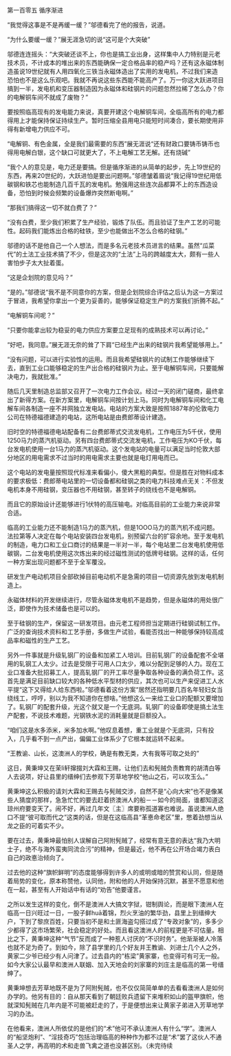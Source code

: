 

第一百零五 循序渐进

“我觉得这事是不是再缓一缓？”邬德看完了他的报告，说道。

“为什么要缓一缓？”展无涯急切的说“这可是个大突破”

邬德连连摇头：“大突破还谈不上，你也是搞工业出身，这样集中人力特别是元老技术员，不计成本的堆出来的东西能确保一定合格品率的稳产吗？还有这永磁体制造虽说19世纪就有人用四氧化三铁当永磁体造出了实用的发电机，不过我们来造恐怕也不是这么乐观吧。我就不再说这些东西能不能高产了。万一你这大跃进项目搞到一半，发电机和变压器制造因为永磁体和硅钢片的问题忽然拉稀了怎么办？你的电解铜车间不就成了废物？”

要按照临高现有的发电能力来说，真要开建这个电解铜车间，全临高所有的电力都得用上才能保持保证持续生产。暂时压缩全县用电只能短时间凑合，要长期使用非得有新增电力供应不可。

“电解铜、有色金属，全是我们最需要的东西”展无涯说“还有财政口要铸币铸币也得用电解白银，这个缺口可就更大了，不上电解工艺无解。还有烧碱”

“我个人的意见是，电力还是要搞。但是循序渐进的从简单的起步，先上19世纪的东西，再来20世纪的，大跃进怕是要出问题啊。”邬德皱着眉说“我记得19世纪用低碳钢和铁芯也能制造几百千瓦的发电机。勉强用这些连次品都算不上的东西造设备，恐怕到时候会频繁的设备爆炸突然断电啊。”

“那我们搞得这一切不就白费了？”

“没有白费，至少我们积累了生产经验，锻炼了队伍。而且验证了生产工艺的可能性。起码我们能炼出合格的硅铁，至少也能做出不怎么合格的硅钢。”

邬德的话不是他自己一个人想法，而是多名元老技术员进言的结果。虽然“瓜菜代”的土法工业技术搞了不少，但是这次的“土法”上马的跨越度太大，颇有一些人害怕步子太大扯着蛋。

“这是企划院的意见吗？”

“是的。”邬德说“我不是不同意你的方案，但是企划院综合评估之后认为这一方案过于冒进，我希望你拿出一个更为妥善的，能够保证稳定生产的方案我们折腾不起。”

“电解铜车间呢？”

“只要你能拿出较为稳妥的电力供应方案要立足现有的成熟技术可以再讨论。”

“好吧，我同意。”展无涯无奈的耸了下肩“已经生产出来的硅钢片我希望能够用上。”

“没有问题，可以进行实验性的运用。而且我希望硅钢片的试制工作能够继续下去，直到工业口能够稳定的生产出合格的硅钢片为止。至于电解铜车间，只要能解决电力，我就批准。”

随后几天里制造总监部又召开了一次电力工作会议。经过一天的闭门磋商，最终拿出了新得方案。在新方案里，电解铜车间按计划上马。同时为电解铜车间和化工电解车间各制造一座不并网独立发电站。电站的方案大致是按照1887年的伦敦电力公司在特德福德建造的电站，这所电站是由费郎蒂设计建造。

旧时空的特德福德电站配备有二台费郎蒂式交流发电机，工作电压为5千伏，使用1250马力的蒸汽机驱动。另有四台费郎蒂式交流发电机，工作电压为KO千伏，每台发电机使用一台1马力的蒸汽机驱动。这个发电站的电量可以满足当时伦敦大部分地区的用电需求不过当时的用电需求主要也就是电灯用电而已。

这个电站的发电量按照现代标准来看偏小，傻大黑粗的典型。但是胜在对物料成本的要求极低：费郎蒂电站里的一切设备都和硅钢之类的电力科技难点无关：不但发电机本身不用硅钢，变压器也不用硅钢，甚至转子的绕线也不是电解铜。

而且它的原始设计还能够进行1伏特的高压输电。对临高目前的工业能力来说非常合适。

临高的工业能力还不能制造1马力的蒸汽机，但是1OOO马力的蒸汽机不成问题。法拉第等人决定在每个电站安装四台发电机，别预留六台的扩容余地。至于发电机的制造，电力口和工业口商讨的结果是一半对一半，每个电站里二台发电机使用低碳钢，二台发电机使用这次炼出来的经过磁性测试的低牌号硅钢。这样的话，任何一种方案出现问题都不至于全军覆没。

研发生产电动机项目全部砍掉目前电动机不是急需的项目一切资源先放到发电机制造上。

永磁体材料的开发继续进行，尽管永磁体发电机不是趋势，但是永磁体的用处很广泛，即使作为技术储备也是可以的。

至于硅钢的生产，保留这一研发项目。由元老工程师担当定期进行硅钢试制工作。广泛的查询技术资料和工艺手册，多做生产试验，看能否找出一种能够保持较高成品率和磁性的生产工艺。

另外一件事就是升级轧钢厂的设备和加紧工人培训。目前轧钢厂的设备配套不全堪用的轧钢工人太少。过去是受限于可用人口太少，难以分配到足够的人力。现在工业口准备大批招募工人，提高轧钢厂的开工率尽量争取各种设备的满负荷工作。这首先是满足目前缺口较大的各种低水平型材的供应，其次也可以生产来促进工人水平提“这下又得给人给东西啦。”邬德看着这份方案“居然还指明要几百名年轻妇女当绕线工，哼哼，别以为我不知道你在想啥。”他想这么一来给工业口的配额又要增加了。轧钢厂的配套升级，光这个就又是一个无底洞。轧钢厂的设备即使是搞土法生产配套，不说技术难题，光钢铁水泥的消耗量就是巨额投入。

“咱们这是水多添米，米多加水啊。”他叹息着想，重工业就是个无底洞，只有投入，几乎看不到一点产出，偏偏工业体系少了它根本就运转不起来。

“王教谕、山长，这澳洲人的学校，确是有教无类，大有我等可取之处的”

这日，黄秉坤又在茉lì轩撺掇刘大霖和王赐，让他们去和髡贼负责教育的胡清白等人去说项，好让县里的缙绅们去参观下芳草地学校“他山之石，可以攻玉么。”

黄秉坤这么积极的请刘大霖和王赐去与髡贼交涉，自然不是“心向大宋”也不是像某些人猜度的那样，急急忙忙的要去赶着挤澳洲人的船－－如今的局面，谁都知道这琼州府要变天了。闹不好，再过几年文〖主〗席要称孤道寡也难说。虽说澳洲人绝口不提“彼可取而代之”这类的话，但是在这临高县“革悳命老区”里，憋着劲想当从龙之臣的可着实不少。

要在过去，黄秉坤最怕别人误解自己阿附髡贼了，经常有意无意的表达“我乃大明士子，绝不与海外蛮夷同流合污”的精神，但是最近，他不再在公开场合竭力表白自己的政悳治倾向了。

过去他的这种“旗帜鲜明”的态度能够得到许多人的或明或暗的赞赏和认同，但是随着局势的变化，原本称赞他，认同他，附和他的人开始保持沉默，甚至不愿意和他在一起，甚至有人开始话中有话的“劝告”他要谨言。

之所以发生这样的变化，倒不是澳洲人大搞文字狱，钳制舆论，而是眼下澳洲人在临高一日兴旺过一日，一股子鲜huā着锦，烈火烹油的繁华劲，县里上到缙绅大户，下到了黎庶百姓，只要当初不是和土匪海盗勾搭过成了“专政对象”的，多多少少都得了这市场繁荣，社会稳定的好处。而且看这澳洲人的前程更是不可估量。相比之下，黄秉坤这种“气节”反而成了一种惹人讨厌的“不识时务”。他渐渐被人冷落也就不足为奇了。到如今，除了县学里的几个好友并王教谕、刘进士几个人之外，黄家二少爷已经少有人问津了。过去县内的“栋梁”黄家寨，也变得可有可无一般。如今大家公认最早和澳洲人联姻、加入天地会的刘家寨的刘庄主是临高的第一号缙绅了。

黄秉坤想去芳草地既不是为了阿附髡贼，也不仅仅简简单单的去看看澳洲人是如何办学的。他另有目的：自从那天看到了朝廷败兵遗留下来堆积如山的盔甲旗帜，他就深知髡贼在几年内是不可能被赶走的了，于是便想出来让黄家子弟进入芳草地学习的办法。

在他看来，澳洲人所依仗的是他们的“术”他可不承认澳洲人有什么“学”。澳洲人的“船坚炮利”、“淫技奇巧”包括治理临高的种种作为都不过是“术”罢了这伙人不通圣人之学，再高明的术和走兽飞禽之道也没甚区别。（未完待续

